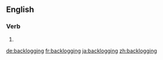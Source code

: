 ==English==

===Verb===
{{head|en|present participle}}

# {{present participle of|backlog|lang=en|nocat=1}}

[[de:backlogging]]
[[fr:backlogging]]
[[ja:backlogging]]
[[zh:backlogging]]